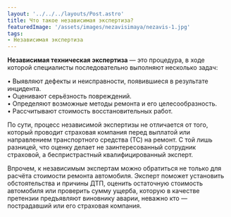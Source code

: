 ```yaml
---
layout: '../../../layouts/Post.astro'
title: Что такое независимая экспертиза?
featuredImage: '/assets/images/nezavisimaya/nezavis-1.jpg'
tags: 
- Независимая экспертиза
---
```




<strong>Независимая техническая экспертиза</strong> — это процедура, в ходе которой специалисты последовательно выполняют несколько задач:

• Выявляют дефекты и неисправности, появившиеся в результате инцидента. <br/>
• Оценивают серьёзность повреждений.<br/>
• Определяют возможные методы ремонта и его целесообразность.<br/>
• Рассчитывают стоимость восстановительных работ.<br/>

По сути, процесс независимой экспертизы не отличается от того, который проводит страховая компания перед выплатой или направлением транспортного средства (ТС) на ремонт. С той лишь разницей, что оценку делает не заинтересованный сотрудник страховой, а беспристрастный квалифицированный эксперт.

Впрочем, к независимым экспертам можно обратиться не только для расчёта стоимости ремонта автомобиля. 
Эксперт поможет установить обстоятельства и причины ДТП, оценить остаточную стоимость автомобиля или проверить сумму ущерба, которую в качестве претензии предъявляют виновнику аварии, неважно кто — пострадавший или его страховая компания.
